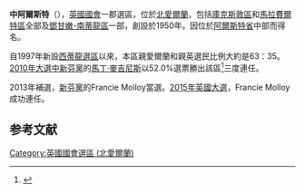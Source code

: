 {{coord|54.722|-6.941|display=title|region:GB_scale:100000}}
{{Infobox UK constituency main
|name        = 中阿爾斯特
|parliament  = uk
|map1        = MidUlster
|map2        = 
|map_size    = 120px
|map_entity  = 北愛爾蘭
|map_year    = 
|year        = {{tsl|en|United Kingdom general election, 1950||1950}}
|abolished   = 
|type        = 郡
|previous    = {{tsl|en|Fermanagh and Tyrone (UK Parliament constituency)||Fermanagh and Tyrone}}
|next        = 
|electorate  = 
|mp          = {{tsl|en|Francie Molloy||Francie Molloy}}
|party       = [[新芬黨|新芬黨]]
|region      = England
|county      = 
|european    =北愛爾蘭
}}
'''中阿爾斯特'''（{{lang-en|Mid Ulster}}），[[英國|英國]][[英國國會|國會]]一郡選區，位於[[北愛爾蘭|北愛爾蘭]]，包括[[庫克斯敦區|庫克斯敦區]]和[[馬拉費爾特區|馬拉費爾特區]]全部及[[鄧甘嫩-南蒂龍區|鄧甘嫩-南蒂龍區]]一部，創設於1950年。因位於[[阿爾斯特省|阿爾斯特省]]中部而得名。

自1997年新設[[西蒂龍_(英國國會選區)|西蒂龍選區]]以來，本區親愛爾蘭和親英選民比例大約是63：35。[[2010年英國大選|2010年大選中]][[新芬黨|新芬黨]]的[[馬丁·麥吉尼斯|馬丁·麥吉尼斯]]以52.0%選票勝出該區<ref>{{cite news
|publisher=[[英國廣播公司|英國廣播公司]]
|date=2010年5月7日
|title=Election 2010/Constituency/Mid Ulster
|url=http://news.bbc.co.uk/2/shared/election2010/results/constituency/710.stm
|accessdate=2010年5月9日
|archive-date=2021年8月14日
|archive-url=https://web.archive.org/web/20210814155754/http://news.bbc.co.uk/2/shared/election2010/results/constituency/710.stm
|dead-url=no
}}</ref>三度連任。

2013年補選，[[新芬黨|新芬黨]]的Francie Molloy當選。[[2015年英國大選|2015年英國大選]]，Francie Molloy成功連任。

==参考文献==
<div class="references-small">
<references></references>
</div>

{{DEFAULTSORT:Mid Ulster (UK Parliament constituency)}}
[[Category:英國國會選區_(北愛爾蘭)|Category:英國國會選區 (北愛爾蘭)]]
{{英國國會選區 (北愛爾蘭)}}